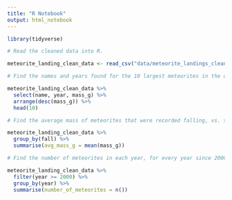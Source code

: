 ```yaml
---
title: "R Notebook"
output: html_notebook
---
```


```r
library(tidyverse)

# Read the cleaned data into R.

meteorite_landing_clean_data <- read_csv("data/meteorite_landings_clean_data.csv") %>% clean_names() 
```

```r

# Find the names and years found for the 10 largest meteorites in the data.

meteorite_landing_clean_data %>% 
  select(name, year, mass_g) %>% 
  arrange(desc(mass_g)) %>% 
  head(10)

```

```r

# Find the average mass of meteorites that were recorded falling, vs. those which were just found.

meteorite_landing_clean_data %>%
  group_by(fall) %>% 
  summarise(avg_mass_g = mean(mass_g)) 

```


```r

# Find the number of meteorites in each year, for every year since 2000.

meteorite_landing_clean_data %>%
  filter(year >= 2000) %>% 
  group_by(year) %>% 
  summarise(number_of_meteorites = n())

```

